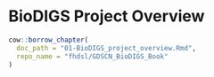 # BioDIGS Project Overview

:::: {.borrowed_chunk}
```r
cow::borrow_chapter(
  doc_path = "01-BioDIGS_project_overview.Rmd",
  repo_name = "fhdsl/GDSCN_BioDIGS_Book"
)
```
::::
